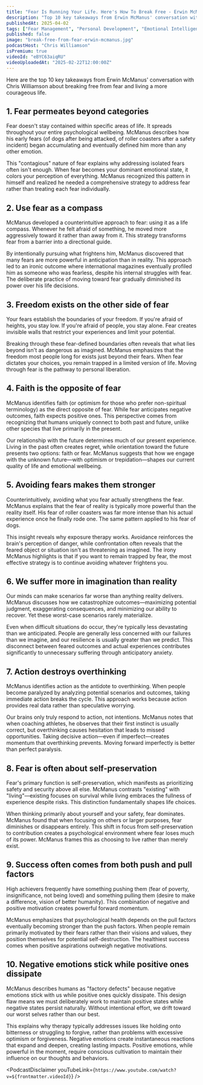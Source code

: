 ```yaml
---
title: "Fear Is Running Your Life. Here's How To Break Free - Erwin McManus"
description: "Top 10 key takeaways from Erwin McManus' conversation with Chris Williamson about breaking free from fear and living a more courageous life."
publishedAt: 2025-04-02
tags: ["Fear Management", "Personal Development", "Emotional Intelligence"]
published: false
image: "break-free-from-fear-erwin-mcmanus.jpg"
podcastHost: "Chris Williamson"
isPremium: true
videoId: "eBYC63aiqRU"
videoUploadedAt: "2025-02-22T12:00:00Z"
---
```



<PodcastSummaryPageLayout frontmatter={frontmatter}>

Here are the top 10 key takeaways from Erwin McManus' conversation with Chris Williamson about breaking free from fear and living a more courageous life.

## 1. Fear permeates beyond categories

Fear doesn't stay contained within specific areas of life. It spreads throughout your entire psychological wellbeing. McManus describes how his early fears (of dogs after being attacked, of roller coasters after a safety incident) began accumulating and eventually defined him more than any other emotion.

This "contagious" nature of fear explains why addressing isolated fears often isn't enough. When fear becomes your dominant emotional state, it colors your perception of everything. McManus recognized this pattern in himself and realized he needed a comprehensive strategy to address fear rather than treating each fear individually.

## 2. Use fear as a compass

McManus developed a counterintuitive approach to fear: using it as a life compass. Whenever he felt afraid of something, he moved more aggressively toward it rather than away from it. This strategy transforms fear from a barrier into a directional guide.

By intentionally pursuing what frightens him, McManus discovered that many fears are more powerful in anticipation than in reality. This approach led to an ironic outcome where international magazines eventually profiled him as someone who was fearless, despite his internal struggles with fear. The deliberate practice of moving toward fear gradually diminished its power over his life decisions.

## 3. Freedom exists on the other side of fear

Your fears establish the boundaries of your freedom. If you're afraid of heights, you stay low. If you're afraid of people, you stay alone. Fear creates invisible walls that restrict your experiences and limit your potential.

Breaking through these fear-defined boundaries often reveals that what lies beyond isn't as dangerous as imagined. McManus emphasizes that the freedom most people long for exists just beyond their fears. When fear dictates your choices, you remain trapped in a limited version of life. Moving through fear is the pathway to personal liberation.

## 4. Faith is the opposite of fear

McManus identifies faith (or optimism for those who prefer non-spiritual terminology) as the direct opposite of fear. While fear anticipates negative outcomes, faith expects positive ones. This perspective comes from recognizing that humans uniquely connect to both past and future, unlike other species that live primarily in the present.

Our relationship with the future determines much of our present experience. Living in the past often creates regret, while orientation toward the future presents two options: faith or fear. McManus suggests that how we engage with the unknown future—with optimism or trepidation—shapes our current quality of life and emotional wellbeing.

## 5. Avoiding fears makes them stronger

Counterintuitively, avoiding what you fear actually strengthens the fear. McManus explains that the fear of reality is typically more powerful than the reality itself. His fear of roller coasters was far more intense than his actual experience once he finally rode one. The same pattern applied to his fear of dogs.

This insight reveals why exposure therapy works. Avoidance reinforces the brain's perception of danger, while confrontation often reveals that the feared object or situation isn't as threatening as imagined. The irony McManus highlights is that if you want to remain trapped by fear, the most effective strategy is to continue avoiding whatever frightens you.

## 6. We suffer more in imagination than reality

Our minds can make scenarios far worse than anything reality delivers. McManus discusses how we catastrophize outcomes—maximizing potential judgment, exaggerating consequences, and minimizing our ability to recover. Yet these worst-case scenarios rarely materialize.

Even when difficult situations do occur, they're typically less devastating than we anticipated. People are generally less concerned with our failures than we imagine, and our resilience is usually greater than we predict. This disconnect between feared outcomes and actual experiences contributes significantly to unnecessary suffering through anticipatory anxiety.

## 7. Action destroys overthinking

McManus identifies action as the antidote to overthinking. When people become paralyzed by analyzing potential scenarios and outcomes, taking immediate action breaks the cycle. This approach works because action provides real data rather than speculative worrying.

Our brains only truly respond to action, not intentions. McManus notes that when coaching athletes, he observes that their first instinct is usually correct, but overthinking causes hesitation that leads to missed opportunities. Taking decisive action—even if imperfect—creates momentum that overthinking prevents. Moving forward imperfectly is better than perfect paralysis.

## 8. Fear is often about self-preservation

Fear's primary function is self-preservation, which manifests as prioritizing safety and security above all else. McManus contrasts "existing" with "living"—existing focuses on survival while living embraces the fullness of experience despite risks. This distinction fundamentally shapes life choices.

When thinking primarily about yourself and your safety, fear dominates. McManus found that when focusing on others or larger purposes, fear diminishes or disappears entirely. This shift in focus from self-preservation to contribution creates a psychological environment where fear loses much of its power. McManus frames this as choosing to live rather than merely exist.

## 9. Success often comes from both push and pull factors

High achievers frequently have something pushing them (fear of poverty, insignificance, not being loved) and something pulling them (desire to make a difference, vision of better humanity). This combination of negative and positive motivation creates powerful forward momentum.

McManus emphasizes that psychological health depends on the pull factors eventually becoming stronger than the push factors. When people remain primarily motivated by their fears rather than their visions and values, they position themselves for potential self-destruction. The healthiest success comes when positive aspirations outweigh negative motivations.

## 10. Negative emotions stick while positive ones dissipate

McManus describes humans as "factory defects" because negative emotions stick with us while positive ones quickly dissipate. This design flaw means we must deliberately work to maintain positive states while negative states persist naturally. Without intentional effort, we drift toward our worst selves rather than our best.

This explains why therapy typically addresses issues like holding onto bitterness or struggling to forgive, rather than problems with excessive optimism or forgiveness. Negative emotions create instantaneous reactions that expand and deepen, creating lasting impacts. Positive emotions, while powerful in the moment, require conscious cultivation to maintain their influence on our thoughts and behaviors.

<PodcastDisclaimer
  youTubeLink={`https://www.youtube.com/watch?v=${frontmatter.videoId}`}
/>

</PodcastSummaryPageLayout>
